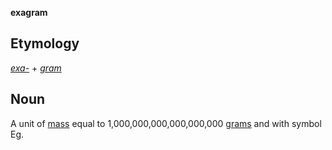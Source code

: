 '''exagram'''

==Etymology==

''[[exa-]]'' + ''[[gram]]''

==Noun==

A unit of [[mass]] equal to 1,000,000,000,000,000,000 [[gram]]s and with symbol Eg.